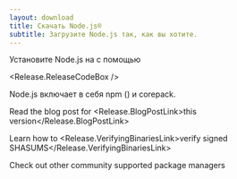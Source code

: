 ```yaml
---
layout: download
title: Скачать Node.js®️
subtitle: Загрузите Node.js так, как вы хотите.
---
```


<section>
Установите Node.js <Release.VersionDropdown /> на  <Release.OperatingSystemDropdown /> с помощью <Release.PlatformDropdown />

<Release.ReleaseCodeBox />
</section>

<section>
Node.js включает в себя <LinkWithArrow href="https://npmjs.com">npm</LinkWithArrow> (<Release.NpmVersion />) и corepack.

Read the blog post for <Release.BlogPostLink>this version</Release.BlogPostLink>

Learn how to <Release.VerifyingBinariesLink>verify signed SHASUMS</Release.VerifyingBinariesLink>

Check out other community supported <LinkWithArrow href="/download/package-manager/all">package managers</LinkWithArrow>

</section>

